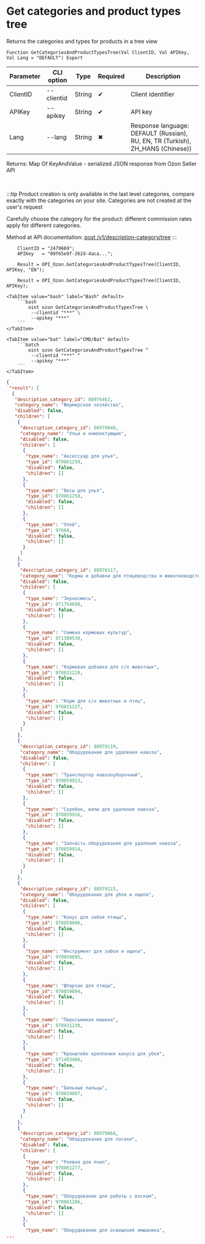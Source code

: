 ﻿---
sidebar_position: 1
description: Get categories and product types tree and other functions to work with Ozon in the Open Integration Package, a free open-source integration library for 1C:Enterprise 8, OneScript and CLI
keywords: [1C, 1С, 1С:Enterprise, 1С:Enterprise 8.3, API, Integration, Services, Exchange, OneScript, CLI, Ozon]
---


# Get categories and product types tree
 Returns the categories and types for products in a tree view



`Function GetCategoriesAndProductTypesTree(Val ClientID, Val APIKey, Val Lang = "DEFAULT") Export`

  | Parameter | CLI option | Type | Required | Description |
  |-|-|-|-|-|
  | ClientID | --clientid | String | &#x2714; | Client identifier |
  | APIKey | --apikey | String | &#x2714; | API key |
  | Lang | --lang | String | &#x2716; | Response language: DEFAULT (Russian), RU, EN, TR (Turkish), ZH_HANS (Chinese)) |

  
  Returns:  Map Of KeyAndValue - serialized JSON response from Ozon Seller API

<br/>

:::tip
Product creation is only available in the last level categories, compare exactly with the categories on your site. Categories are not created at the user's request

Carefully choose the category for the product: different commission rates apply for different categories.

Method at API documentation: [post /v1/description-category/tree](https://docs.ozon.ru/api/seller/#operation/DescriptionCategoryAPI_GetTree)
:::
<br/>



```bsl title="1C:Enterprise/OneScript code example"
    ClientID = "2479669";
    APIKey   = "09f65e9f-262d-4aca...";

    Result = OPI_Ozon.GetCategoriesAndProductTypesTree(ClientID, APIKey, "EN");

    Result = OPI_Ozon.GetCategoriesAndProductTypesTree(ClientID, APIKey);
```
 

 <Tabs>
  
    <TabItem value="bash" label="Bash" default>
        ```bash
            oint ozon GetCategoriesAndProductTypesTree \
             --clientid "***" \
             --apikey "***"
        ```
    </TabItem>
  
    <TabItem value="bat" label="CMD/Bat" default>
        ```batch
            oint ozon GetCategoriesAndProductTypesTree ^
             --clientid "***" ^
             --apikey "***"
        ```
    </TabItem>
</Tabs>


```json title="Result"
{
 "result": [
  {
   "description_category_id": 88976462,
   "category_name": "Фермерское хозяйство",
   "disabled": false,
   "children": [
    {
     "description_category_id": 88979640,
     "category_name": "Ульи и комлектующие",
     "disabled": false,
     "children": [
      {
       "type_name": "Аксессуар для улья",
       "type_id": 970861259,
       "disabled": false,
       "children": []
      },
      {
       "type_name": "Весы для улья",
       "type_id": 970861258,
       "disabled": false,
       "children": []
      },
      {
       "type_name": "Улей",
       "type_id": 97664,
       "disabled": false,
       "children": []
      }
     ]
    },
    {
     "description_category_id": 88978117,
     "category_name": "Корма и добавки для птицеводства и животноводства",
     "disabled": false,
     "children": [
      {
       "type_name": "Зерносмесь",
       "type_id": 971754690,
       "disabled": false,
       "children": []
      },
      {
       "type_name": "Семена кормовых культур",
       "type_id": 971300530,
       "disabled": false,
       "children": []
      },
      {
       "type_name": "Кормовая добавка для с/х животных",
       "type_id": 970831228,
       "disabled": false,
       "children": []
      },
      {
       "type_name": "Корм для с/х животных и птиц",
       "type_id": 970831227,
       "disabled": false,
       "children": []
      }
     ]
    },
    {
     "description_category_id": 88979119,
     "category_name": "Оборудование для удаления навоза",
     "disabled": false,
     "children": [
      {
       "type_name": "Транспортер навозоуборочный",
       "type_id": 970859913,
       "disabled": false,
       "children": []
      },
      {
       "type_name": "Скребок, вилы для удаления навоза",
       "type_id": 970859916,
       "disabled": false,
       "children": []
      },
      {
       "type_name": "Запчасть оборудования для удаления навоза",
       "type_id": 970859914,
       "disabled": false,
       "children": []
      }
     ]
    },
    {
     "description_category_id": 88979115,
     "category_name": "Оборудование для убоя и ощипа",
     "disabled": false,
     "children": [
      {
       "type_name": "Конус для забоя птицы",
       "type_id": 970859896,
       "disabled": false,
       "children": []
      },
      {
       "type_name": "Инструмент для забоя и ощипа",
       "type_id": 970859895,
       "disabled": false,
       "children": []
      },
      {
       "type_name": "Шпарчан для птицы",
       "type_id": 970859894,
       "disabled": false,
       "children": []
      },
      {
       "type_name": "Перосъемная машина",
       "type_id": 970831230,
       "disabled": false,
       "children": []
      },
      {
       "type_name": "Кронштейн крепления конуса для убоя",
       "type_id": 971403486,
       "disabled": false,
       "children": []
      },
      {
       "type_name": "Бильные пальцы",
       "type_id": 970859897,
       "disabled": false,
       "children": []
      }
     ]
    },
    {
     "description_category_id": 88979668,
     "category_name": "Оборудование для пасеки",
     "disabled": false,
     "children": [
      {
       "type_name": "Роевня для пчел",
       "type_id": 970861277,
       "disabled": false,
       "children": []
      },
      {
       "type_name": "Оборудование для работы с воском",
       "type_id": 970861286,
       "disabled": false,
       "children": []
      },
      {
       "type_name": "Оборудование для освещения омшаника",
...
```
